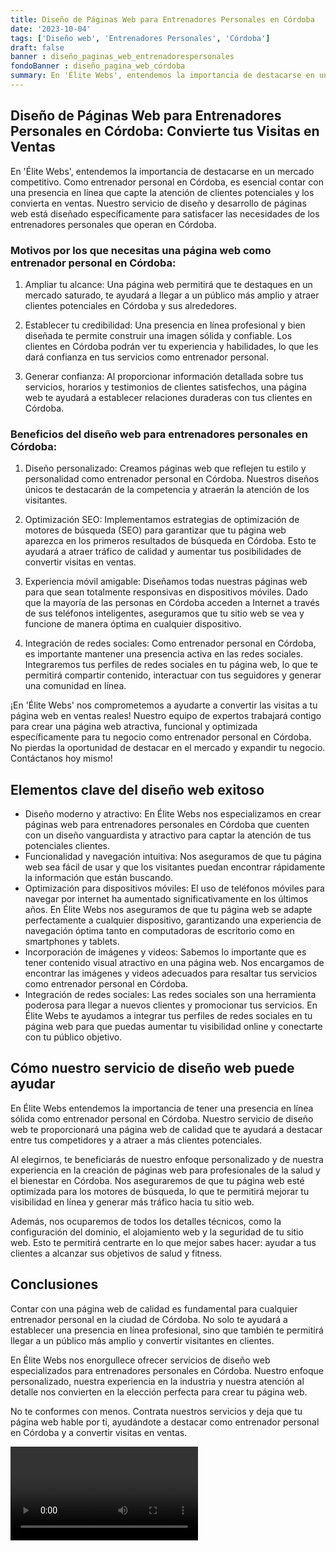 ```yaml
---
title: Diseño de Páginas Web para Entrenadores Personales en Córdoba
date: '2023-10-04'
tags: ['Diseño web', 'Entrenadores Personales', 'Córdoba']
draft: false
banner : diseño_paginas_web_entrenadorespersonales
fondoBanner : diseño_pagina_web_córdoba
summary: En 'Élite Webs', entendemos la importancia de destacarse en un mercado competitivo. Como entrenador personal en Córdoba, es esencial contar con una presencia en línea que capte la atención de clientes potenciales y los convierta en ventas. Nuestro servicio de diseño y desarrollo de páginas web está diseñado específicamente para satisfacer las necesidades de los entrenadores personales que operan en Córdoba.
---
```


## Diseño de Páginas Web para Entrenadores Personales en Córdoba: Convierte tus Visitas en Ventas

En 'Élite Webs', entendemos la importancia de destacarse en un mercado competitivo. Como entrenador personal en Córdoba, es esencial contar con una presencia en línea que capte la atención de clientes potenciales y los convierta en ventas. Nuestro servicio de diseño y desarrollo de páginas web está diseñado específicamente para satisfacer las necesidades de los entrenadores personales que operan en Córdoba.

### Motivos por los que necesitas una página web como entrenador personal en Córdoba:

1. Ampliar tu alcance: Una página web permitirá que te destaques en un mercado saturado, te ayudará a llegar a un público más amplio y atraer clientes potenciales en Córdoba y sus alrededores.

2. Establecer tu credibilidad: Una presencia en línea profesional y bien diseñada te permite construir una imagen sólida y confiable. Los clientes en Córdoba podrán ver tu experiencia y habilidades, lo que les dará confianza en tus servicios como entrenador personal.

3. Generar confianza: Al proporcionar información detallada sobre tus servicios, horarios y testimonios de clientes satisfechos, una página web te ayudará a establecer relaciones duraderas con tus clientes en Córdoba.

### Beneficios del diseño web para entrenadores personales en Córdoba:

1. Diseño personalizado: Creamos páginas web que reflejen tu estilo y personalidad como entrenador personal en Córdoba. Nuestros diseños únicos te destacarán de la competencia y atraerán la atención de los visitantes.

2. Optimización SEO: Implementamos estrategias de optimización de motores de búsqueda (SEO) para garantizar que tu página web aparezca en los primeros resultados de búsqueda en Córdoba. Esto te ayudará a atraer tráfico de calidad y aumentar tus posibilidades de convertir visitas en ventas.

3. Experiencia móvil amigable: Diseñamos todas nuestras páginas web para que sean totalmente responsivas en dispositivos móviles. Dado que la mayoría de las personas en Córdoba acceden a Internet a través de sus teléfonos inteligentes, aseguramos que tu sitio web se vea y funcione de manera óptima en cualquier dispositivo.

4. Integración de redes sociales: Como entrenador personal en Córdoba, es importante mantener una presencia activa en las redes sociales. Integraremos tus perfiles de redes sociales en tu página web, lo que te permitirá compartir contenido, interactuar con tus seguidores y generar una comunidad en línea.

¡En 'Élite Webs' nos comprometemos a ayudarte a convertir las visitas a tu página web en ventas reales! Nuestro equipo de expertos trabajará contigo para crear una página web atractiva, funcional y optimizada específicamente para tu negocio como entrenador personal en Córdoba. No pierdas la oportunidad de destacar en el mercado y expandir tu negocio. Contáctanos hoy mismo!

<GifSeo />

<Cta />

## Elementos clave del diseño web exitoso

- Diseño moderno y atractivo: En Élite Webs nos especializamos en crear páginas web para entrenadores personales en Córdoba que cuenten con un diseño vanguardista y atractivo para captar la atención de tus potenciales clientes.
- Funcionalidad y navegación intuitiva: Nos aseguramos de que tu página web sea fácil de usar y que los visitantes puedan encontrar rápidamente la información que están buscando.
- Optimización para dispositivos móviles: El uso de teléfonos móviles para navegar por internet ha aumentado significativamente en los últimos años. En Élite Webs nos aseguramos de que tu página web se adapte perfectamente a cualquier dispositivo, garantizando una experiencia de navegación óptima tanto en computadoras de escritorio como en smartphones y tablets.
- Incorporación de imágenes y videos: Sabemos lo importante que es tener contenido visual atractivo en una página web. Nos encargamos de encontrar las imágenes y videos adecuados para resaltar tus servicios como entrenador personal en Córdoba.
- Integración de redes sociales: Las redes sociales son una herramienta poderosa para llegar a nuevos clientes y promocionar tus servicios. En Élite Webs te ayudamos a integrar tus perfiles de redes sociales en tu página web para que puedas aumentar tu visibilidad online y conectarte con tu público objetivo.

## Cómo nuestro servicio de diseño web puede ayudar

En Élite Webs entendemos la importancia de tener una presencia en línea sólida como entrenador personal en Córdoba. Nuestro servicio de diseño web te proporcionará una página web de calidad que te ayudará a destacar entre tus competidores y a atraer a más clientes potenciales.

Al elegirnos, te beneficiarás de nuestro enfoque personalizado y de nuestra experiencia en la creación de páginas web para profesionales de la salud y el bienestar en Córdoba. Nos aseguraremos de que tu página web esté optimizada para los motores de búsqueda, lo que te permitirá mejorar tu visibilidad en línea y generar más tráfico hacia tu sitio web.

Además, nos ocuparemos de todos los detalles técnicos, como la configuración del dominio, el alojamiento web y la seguridad de tu sitio web. Esto te permitirá centrarte en lo que mejor sabes hacer: ayudar a tus clientes a alcanzar sus objetivos de salud y fitness.

## Conclusiones

Contar con una página web de calidad es fundamental para cualquier entrenador personal en la ciudad de Córdoba. No solo te ayudará a establecer una presencia en línea profesional, sino que también te permitirá llegar a un público más amplio y convertir visitantes en clientes.

En Élite Webs nos enorgullece ofrecer servicios de diseño web especializados para entrenadores personales en Córdoba. Nuestro enfoque personalizado, nuestra experiencia en la industria y nuestra atención al detalle nos convierten en la elección perfecta para crear tu página web.

No te conformes con menos. Contrata nuestros servicios y deja que tu página web hable por ti, ayudándote a destacar como entrenador personal en Córdoba y a convertir visitas en ventas.

<Video />

<CtaBot job='Entrenadores Personales' city='Córdoba'/>

<Gmaps query='Córdoba+españa+maps' />